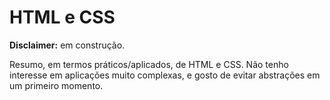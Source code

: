 # HTML e CSS

**Disclaimer:** em construção.

Resumo, em termos práticos/aplicados, de HTML e CSS. Não tenho interesse em aplicações muito complexas, e gosto de evitar abstrações em um primeiro momento.
